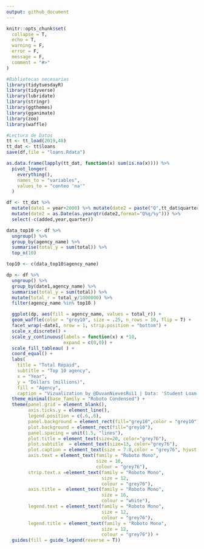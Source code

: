 ```yaml
---
output: github_document
---
```


<!-- README.md is generated from README.Rmd. Please edit that file -->

```r
knitr::opts_chunk$set(
  collapse = T,
  echo = T,
  warning = F,
  error = F,
  message = F,
  comment = "#>"
)
```

```r
#Bibliotecas necesarias
library(tidytuesdayR)
library(tidyverse)
library(lubridate)
library(stringr)
library(ggthemes)
library(gganimate)
library(zoo)
library(waffle)
```


```r
#Lectura de Datos
tt <- tt_load(2019,48) 
tt_dat <- tt$loans 
save(df,file = "loans.Rdata")
```

```r
as.data.frame(lapply(tt_dat, function(x) sum(is.na(x)))) %>% 
  pivot_longer(
    everything(),
    names_to = "variables",
    values_to = "conteo 'na'"
  ) 

df <- tt_dat %>% 
  mutate(date1 = year+2000) %>% mutate(date2 = paste("Q",tt_dat$quarter,"/",tt_dat$year,sep="")) %>% 
  mutate(date2 = as.Date(as.yearqtr(date2,format="Q%q/%y"))) %>% 
  select(-c(added,year,quarter))
```

```r
data_top10 <- df %>%
  ungroup() %>%
  group_by(agency_name) %>% 
  summarise(total_y = sum(total)) %>% 
  top_n(10)

top10 <- c(data_top10$agency_name) 

dp <- df %>%
  ungroup() %>%
  group_by(date1,agency_name) %>% 
  summarise(total_y = sum(total)) %>% 
  mutate(total_r = total_y/1000000) %>% 
  filter(agency_name %in% top10 )


```




```r
  ggplot(dp, aes(fill = agency_name, values = total_r)) +
  geom_waffle(color = "grey10", size = .25, n_rows = 10, flip = T) +
  facet_wrap(~date1, nrow = 1, strip.position = "bottom") +
  scale_x_discrete() + 
  scale_y_continuous(labels = function(x) x *10,
                     expand = c(0,0)) +
  scale_fill_tableau( ) +
  coord_equal() +
  labs(
    title = "Total Repaid",
    subtitle = "Top 10 agency",
    x = "Year",
    y = "Dollars (millions)",
    fill = "Agency",
    caption = "Vizualization by @DuvanNievesRui1 | Data: 'Student Loan Debt'  by Department of Education") +
  theme_minimal(base_family = "Roboto Condensed") +
  theme(panel.grid = element_blank(), 
        axis.ticks.y = element_line(),
        legend.position = c(.6,.6),
        panel.background = element_rect(fill="grey10",color = "grey10"),
        plot.background = element_rect(fill="grey10"),
        panel.spacing = unit(1.5, "lines"),
        plot.title = element_text(size=20, color="grey76"),
        plot.subtitle  = element_text(size=13, color="grey76"),
        plot.caption = element_text(size = 7.8,color = "grey76", hjust = .98),
        axis.text = element_text(family = "Roboto Mono",
                                 size = 10,
                                 colour = "grey76"), 
        strip.text.x =element_text(family = "Roboto Mono",
                                   size = 12,
                                   colour = "grey76"), 
        axis.title =  element_text(family = "Roboto Mono",
                                   size = 16,
                                   colour = "white"),
        legend.text = element_text(family = "Roboto Mono",
                                   size = 12,
                                   colour = "grey76"),
        legend.title = element_text(family = "Roboto Mono",
                                   size = 12,
                                   colour = "grey76")) +
  guides(fill = guide_legend(reverse = T)) 
```


